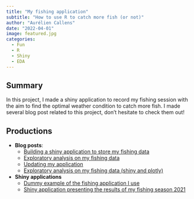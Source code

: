 ```yaml
---
title: "My fishing application"
subtitle: "How to use R to catch more fish (or not)"
author: "Aurélien Callens"
date: "2022-04-01"
image: featured.jpg
categories:
  - Fun
  - R
  - Shiny
  - EDA
---
```


## Summary

In this project, I made a shiny application to record my fishing session with the aim to find the optimal weather condition to catch more fish. I made several blog post related to this project, don't hesitate to check them out! 

## Productions

- **Blog posts**: 
    + [Building a shiny application to store my fishing data](/posts/2020-09-12-datascience-fishing-part1/)
    + [Exploratory analysis on my fishing data](/posts/2020-09-25-datascience-fishing-part2/)
    + [Updating my application](/posts/2021-06-01-datascience-fishing-part3/)
    + [Exploratory analysis on my fishing data (shiny and plotly)](/posts/2022-04-12-datascience-fishing-part4/)

- **Shiny applications**
    +  <a href="https://aureliencallens.shinyapps.io/Dummy_angler_app/" target="_blank">Dummy example of the fishing application I use </a>
    + <a href="https://aureliencallens.shinyapps.io/Fishing_analysis/" target="_blank">Shiny application presenting the results of my fishing season 2021</a>

